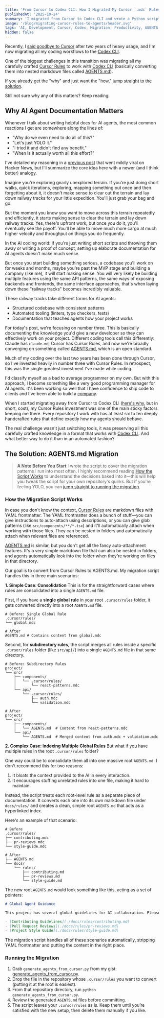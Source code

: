 ```yaml
---
title: 'From Cursor to Codex CLI: How I Migrated My Cursor `.mdc` Rules to AGENTS.md'
publishedAt: '2025-10-24'
summary: 'I migrated from Cursor to Codex CLI and wrote a Python script to bring my custom Cursor Rules with me. This post has the script, how it works, and why it\'s a critical step.'
image: '/blog/migrating-cursor-rules-to-agents/header.svg'
tags: 'AI, Development, Cursor, Codex, Migration, Productivity, AGENTS'
hidden: false
---
```


Recently, I [said goodbye to Cursor](/blog/goodbye-cursor) after two years of heavy usage, and I'm now migrating all my coding workflows to the [Codex CLI](https://github.com/openai/codex).

One of the biggest challenges in this transition was migrating all my carefully crafted [Cursor Rules](https://cursor.com/docs/context/rules) to work with [Codex CLI](https://github.com/openai/codex) (basically converting them into nested markdown files called [AGENTS.md](https://agents.md)).

If you already get the "why" and just want the "how," [jump straight to the solution](#the-solution-agentsmd-migration).

Still not sure why any of this matters? Keep reading.

## Why AI Agent Documentation Matters

Whenever I talk about writing helpful docs for AI agents, the most common reactions I get are somewhere along the lines of:

- "Why do we even need to do all of this?"
- "Let's just YOLO it."
- "I tried it and didn't find any benefit."
- "When is it actually worth all this effort?"

I've detailed my reasoning in a [previous post](/blog/writing-cursor-rules-with-a-cursor-rule) that went mildly viral on Hacker News, but I'll summarize the core idea here with a newer (and I think better) analogy.

Imagine you're exploring gnarly unexplored terrain. If you're just doing short walks, quick iterations, exploring, mapping something out once and then forgetting about it, it doesn't make sense to clear out the terrain and lay down railway tracks for your little expedition. You'll just grab your bag and go.

But the moment you know you want to move across this terrain repeatedly and efficiently, it starts making sense to clear the terrain and lay down railway tracks. Yes, there's upfront work, but once you do it, you'll eventually see the payoff. You'll be able to move much more cargo at much higher velocity and throughput on things you do frequently.

In the AI coding world: if you're just writing short scripts and throwing them away or writing a proof of concept, setting up elaborate documentation for AI agents doesn't make much sense.

But once you start building something serious, a codebase you'll work on for weeks and months, maybe you're past the MVP stage and building a company (like me), it will start making sense. You will very likely be building multiple features using the same API patterns, the same ways of exposing backends and frontends, the same interface approaches, that's when laying down these "railway tracks" becomes incredibly valuable.

These railway tracks take different forms for AI agents:

- Structured codebase with consistent patterns
- Automated tooling (linters, type checkers, tests)
- Documentation that teaches agents how your project works

For today's post, we're focusing on number three. This is basically documenting the knowledge you'd give a new developer so they can effectively work on your project. Different coding tools call this differently: Claude has `claude.md`, Cursor has Cursor Rules, and now we're broadly converging on something called [AGENTS.md](https://agents.md), which is an open standard.

Much of my coding over the last two years has been done through Cursor, so I've invested heavily in number three with Cursor Rules. In retrospect, this was the single greatest investment I've made while coding.

I'd classify myself as a bad to average programmer on my own. But with this approach, I become something like a very good programming manager for AI agents. It's been working so well that I have confidence to ship code to clients and I've been able to build a [company](https://aipodcast.ing).

When I started migrating away from Cursor to Codex CLI ([here's why](/blog/goodbye-cursor), but in short, cost), my Cursor Rules investment was one of the main sticky factors keeping me there. Every repository I work with has at least six to ten deeply handcrafted rules that define exactly how my agents should behave.

The real challenge wasn't just switching tools, it was preserving all this carefully crafted knowledge in a format that works with [Codex CLI](https://github.com/openai/codex). And what better way to do it than in an automated fashion?

## The Solution: AGENTS.md Migration

> **A Note Before You Start**
> I wrote the script to cover the migration patterns I run into most often. I highly recommend reading [How the Script Works](#how-the-migration-script-works) to understand the decisions baked into it—this will help you tweak the script for your own repository's quirks. But if you're feeling YOLO, you can [jump straight to running the migration](#how-to-run-the-migration).

### How the Migration Script Works

In case you don't know the context, [Cursor Rules](https://cursor.com/docs/context/rules) are markdown files with YAML frontmatter. The YAML frontmatter does a bunch of stuff—you can give instructions to auto-attach using descriptions, or you can give glob patterns (like `src/components/**/*.tsx`) and it'll automatically attach when working with those files. They can be nested in folders and automatically attach when relevant files are referenced.

[AGENTS.md](https://cursor.com/docs/context/rules#agentsmd) is similar, but you don't get all the fancy auto-attachment features. It's a very simple markdown file that can also be nested in folders, and agents automatically look into the folder when they're working on files in that directory.

Our goal is to convert from Cursor Rules to AGENTS.md. My migration script handles this in three main scenarios:

**1. Simple Case: Consolidation**
This is for the straightforward cases where rules are consolidated into a single `AGENTS.md` file.

First, if you have a **single global rule** in your root `.cursor/rules` folder, it gets converted directly into a root `AGENTS.md` file.

```
# Before: Single Global Rule
.cursor/rules/
└── global.mdc

# After
AGENTS.md # Contains content from global.mdc
```

Second, for **subdirectory rules**, the script merges all rules inside a specific `.cursor/rules` folder (like `src/api/`) into a single `AGENTS.md` file in that same directory.

```
# Before: Subdirectory Rules
project/
└── src/
    ├── components/
    │   └── .cursor/rules/
    │       └── react-patterns.mdc
    └── api/
        └── .cursor/rules/
            ├── auth.mdc
            └── validation.mdc

# After
project/
└── src/
    ├── components/
    │   └── AGENTS.md  # Content from react-patterns.mdc
    └── api/
        └── AGENTS.md  # Merged content from auth.mdc + validation.mdc
```

**2. Complex Case: Indexing Multiple Global Rules**
But what if you have multiple rules in the root `.cursor/rules` folder?

One way could be to consolidate them all into one massive root `AGENTS.md`. I don't recommend this for two reasons:
1.  It bloats the context provided to the AI in every interaction.
2.  It encourages stuffing unrelated rules into one file, making it hard to maintain.

Instead, the script treats each root-level rule as a separate piece of documentation. It converts each one into its own markdown file under `docs/rules/` and creates a clean, simple root `AGENTS.md` that acts as a hyperlinked index.

Here's an example of that scenario:

```
# Before
.cursor/rules/
├── contributing.mdc
├── pr-reviews.mdc
└── style-guide.mdc

# After
├── AGENTS.md
└── docs/
    └── rules/
        ├── contributing.md
        ├── pr-reviews.md
        └── style-guide.md
```

The new root `AGENTS.md` would look something like this, acting as a set of pointers:

```markdown
# Global Agent Guidance

This project has several global guidelines for AI collaboration. Please refer to them as needed:

- [Contributing Guidelines](./docs/rules/contributing.md)
- [Pull Request Reviews](./docs/rules/pr-reviews.md)
- [Project Style Guide](./docs/rules/style-guide.md)
```

The migration script handles all of these scenarios automatically, stripping YAML frontmatter and putting the content in the right place.

### Running the Migration

1. Grab `generate_agents_from_cursor.py` from my gist: [generate_agents_from_cursor.py](https://gist.github.com/AdithyanI/30d4bae243db86dfe44ce9e2c6d018e6).
2. Drop the file in the repository whose `.cursor/rules` you want to convert (putting it at the root is easiest).
3. From that repository directory, run `python generate_agents_from_cursor.py`.
4. Review the generated `AGENTS.md` files before committing.
5. The script leaves your `.cursor/rules` as is. Keep them until you’re satisfied with the new setup, then delete them manually if you like.
